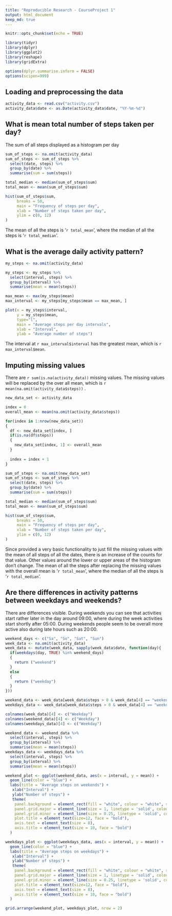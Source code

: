 ```yaml
---
title: "Reproducible Research - CourseProject 1"
output: html_document
keep_md: true
---
```


```r
knitr::opts_chunk$set(echo = TRUE)

library(tidyr)
library(dplyr)
library(ggplot2)
library(reshape)
library(gridExtra)

options(dplyr.summarise.inform = FALSE)
options(scipen=999)
```



## Loading and preprocessing the data
```r
activity_data <- read.csv("activity.csv")
activity_data$date <- as.Date(activity_data$date, "%Y-%m-%d")
```


## What is mean total number of steps taken per day?

The sum of all steps displayed as a histogram per day
```r
sum_of_steps <- na.omit(activity_data)
sum_of_steps <- sum_of_steps %>%
  select(date, steps) %>%
  group_by(date) %>%
  summarise(sum = sum(steps))

total_median <- median(sum_of_steps$sum)
total_mean <- mean(sum_of_steps$sum)

hist(sum_of_steps$sum, 
     breaks = 50,
     main = "Frequency of steps per day",
     xlab = "Number of steps taken per day",
     ylim = c(0, 12)
)

```

The mean of all the steps is '`r total_mean`', where the median of all the steps is '`r total_median`'.


## What is the average daily activity pattern?
```r
my_steps <- na.omit(activity_data)

my_steps <- my_steps %>%
  select(interval, steps) %>%
  group_by(interval) %>%
  summarise(mean = mean(steps))

max_mean <- max(my_steps$mean)
max_interval <- my_steps[my_steps$mean == max_mean, ]

plot(x = my_steps$interval, 
     y = my_steps$mean, 
     type="l",
     main = "Average steps per day intervals",
     xlab = "Interval",
     ylab = "Average number of steps")

```

The interval at `r max_interval$interval` has the greatest mean, which is `r max_interval$mean`.

## Imputing missing values
There are `r sum(is.na(activity_data))` missing values. The missing values will 
be replaced by the over all mean, which is `r mean(na.omit(activity_data$steps))` .

```r
new_data_set <- activity_data

index = 0
overall_mean <- mean(na.omit(activity_data$steps))

for(index in 1:nrow(new_data_set))
{
  df <- new_data_set[index, ]
  if(is.na(df$steps))
  {
    new_data_set[index, 1] <- overall_mean
  }
  
  index = index + 1
}

sum_of_steps <- na.omit(new_data_set)
sum_of_steps <- sum_of_steps %>%
  select(date, steps) %>%
  group_by(date) %>%
  summarise(sum = sum(steps))

total_median <- median(sum_of_steps$sum)
total_mean <- mean(sum_of_steps$sum)

hist(sum_of_steps$sum, 
     breaks = 50,
     main = "Frequency of steps per day",
     xlab = "Number of steps taken per day",
     ylim = c(0, 12)
)

```

Since provided a very basic functionality to just fill the missing values with
the mean of all steps of all the dates, there is an increase of the counts
for that value. Other values around the lower or upper areas of the histogram
don't change.
The mean of all the steps after replacing the missing values with the overall mean
is '`r total_mean`', where the median of all the steps is '`r total_median`'.



## Are there differences in activity patterns between weekdays and weekends?
There are differences visible. During weekends you can see that activities start
rather later in the day around 09:00, where during the week activities start
shortly after 05:00. During weekends people seem to be overall more active also
during late hours such as 20:00.

```r
weekend_days <- c("Sa", "So", "Sat", "Sun")
week_data <- na.omit(activity_data)
week_data <- mutate(week_data, sapply(week_data$date, function(day){
  if(weekdays(day, TRUE) %in% weekend_days)
  {
    return ("weekend")
  }
  else
  {
    return ("weekday")
  } 
}))

weekend_data <- week_data[week_data$steps > 0 & week_data[4] == "weekend", ]
weekdays_data <- week_data[week_data$steps > 0 & week_data[4] == "weekday", ]

colnames(week_data)[4] <- c("Weekday")
colnames(weekend_data)[4] <- c("Weekday")
colnames(weekdays_data)[4] <- c("Weekday")

weekend_data <- weekend_data %>%
  select(interval, steps) %>%
  group_by(interval) %>%
  summarise(mean = mean(steps))
weekdays_data <- weekdays_data %>%
  select(interval, steps) %>%
  group_by(interval) %>%
  summarise(mean = mean(steps))

weekend_plot <- ggplot(weekend_data, aes(x = interval, y = mean)) +
  geom_line(color = "blue") +
  labs(title = "Average steps on weekends") +
   xlab("Interval") +
   ylab("Number of steps") +
   theme(
    panel.background = element_rect(fill = "white", colour = "white", size = 1.5, linetype = "solid"),
    panel.grid.major = element_line(size = 1, linetype = 'solid', colour = "#DDDDDD"), 
    panel.grid.minor = element_line(size = 0.25, linetype = 'solid', colour = "#EEEEEE"),
    plot.title = element_text(size=12, face = "bold"),
    axis.text = element_text(size = 8),
    axis.title = element_text(size = 10, face = "bold")
  )

weekdays_plot <- ggplot(weekdays_data, aes(x = interval, y = mean)) +
  geom_line(color = "blue") +
  labs(title = "Average steps on weekdays") +
   xlab("Interval") +
   ylab("Number of steps") +
   theme(
    panel.background = element_rect(fill = "white", colour = "white", size = 1.5, linetype = "solid"),
    panel.grid.major = element_line(size = 1, linetype = 'solid', colour = "#DDDDDD"), 
    panel.grid.minor = element_line(size = 0.25, linetype = 'solid', colour = "#EEEEEE"),
    plot.title = element_text(size=12, face = "bold"),
    axis.text = element_text(size = 8),
    axis.title = element_text(size = 10, face = "bold")
  )

grid.arrange(weekend_plot, weekdays_plot, nrow = 2)



```
